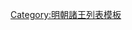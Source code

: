 {{ming|title=明朝真寧國諸王|ed=真寧國|head=[[永乐 (明朝)|永樂]]十九年（[[1421年]]）封。|
{{ming/title}}
{{ming/list|真寧莊惠王|[[朱秩熒]]|朱㮵、庶一子<ref>《明史》作庶第三子，據[[朱㮵#墓葬|《慶王壙誌》]]與[[朱㮵#備註|《明憲宗實錄》卷211]]，朱秩熒應為庶第一子。</ref>|[[1421年]]—[[1455年]]|永樂十九年封。[[景泰 (年号)|景泰]]六年薨。}}
{{ming/list|真寧康簡王|[[朱邃垿]]|朱秩熒、庶一子|[[1457年]]—[[1487年]]|[[天顺 (明朝)|天順]]元年襲封。[[成化]]二十三年薨<ref>《明憲宗實錄》</ref>。}}
{{ming/list|真寧溫穆王|[[朱寘䥵]]|朱邃垿、嫡一子|[[1490年]]—[[1502年]]|[[弘治]]三年襲封。十五年薨。}}
{{ming/list|真寧榮僖王|[[朱台涍]]|朱寘䥵、嫡一子|[[1506年]]—[[1515年]]|[[正德 (明朝)|正德]]元年襲封。十年薨。}}
{{ming/list|真寧安惠王|[[朱鼒㮿]]|朱台涍、嫡一子|[[1521年]]—[[1552年]]|正德十六年襲封。[[嘉靖]]三十一年薨。}}
{{ming/list|真寧恭簡王|[[朱倪𤇼]]|朱鼒㮿、嫡一子|[[1554年]]—[[1577年]]|嘉靖三十三年襲封。[[萬曆]]五年薨。無子，除。}}
{{ming/note|備註}}
{{ming/note|ref}}
}}<noinclude>
[[Category:明朝諸王列表模板]]
</noinclude>